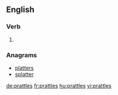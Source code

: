 ==English==

===Verb===
{{head|en}}

# {{en-third-person singular of|prattle}}

===Anagrams===
* [[platters#English|platters]]
* [[splatter#English|splatter]]

[[de:prattles]]
[[fr:prattles]]
[[hu:prattles]]
[[vi:prattles]]